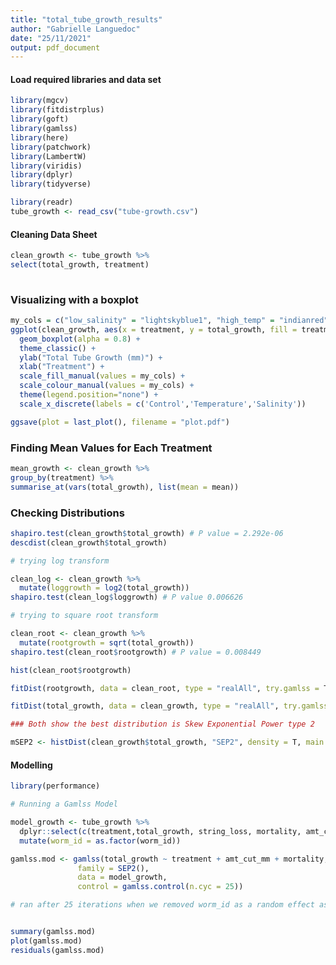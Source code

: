 ```yaml
---
title: "total_tube_growth_results"
author: "Gabrielle Languedoc"
date: "25/11/2021"
output: pdf_document
---
```


#### Load required libraries and data set

```r
library(mgcv)
library(fitdistrplus)
library(goft)
library(gamlss)
library(here)
library(patchwork)
library(LambertW)
library(viridis)
library(dplyr) 
library(tidyverse)

library(readr)
tube_growth <- read_csv("tube-growth.csv")


```

#### Cleaning Data Sheet

```r
clean_growth <- tube_growth %>%
select(total_growth, treatment) 
  
```

### Visualizing with a boxplot
```r

my_cols = c("low_salinity" = "lightskyblue1", "high_temp" = "indianred", "control" = "thistle")
ggplot(clean_growth, aes(x = treatment, y = total_growth, fill = treatment)) +
  geom_boxplot(alpha = 0.8) + 
  theme_classic() +
  ylab("Total Tube Growth (mm)") +
  xlab("Treatment") +
  scale_fill_manual(values = my_cols) +
  scale_colour_manual(values = my_cols) +
  theme(legend.position="none") +
  scale_x_discrete(labels = c('Control','Temperature','Salinity'))

ggsave(plot = last_plot(), filename = "plot.pdf")

```
### Finding Mean Values for Each Treatment

```r
mean_growth <- clean_growth %>%
group_by(treatment) %>%
summarise_at(vars(total_growth), list(mean = mean))
```


### Checking Distributions

```r
shapiro.test(clean_growth$total_growth) # P value = 2.292e-06
descdist(clean_growth$total_growth)

# trying log transform

clean_log <- clean_growth %>%
  mutate(loggrowth = log2(total_growth))
shapiro.test(clean_log$loggrowth) # P value 0.006626

# trying to square root transform

clean_root <- clean_growth %>%
  mutate(rootgrowth = sqrt(total_growth))
shapiro.test(clean_root$rootgrowth) # P value = 0.008449 

hist(clean_root$rootgrowth)

fitDist(rootgrowth, data = clean_root, type = "realAll", try.gamlss = T)

fitDist(total_growth, data = clean_growth, type = "realAll", try.gamlss = T)

### Both show the best distribution is Skew Exponential Power type 2

mSEP2 <- histDist(clean_growth$total_growth, "SEP2", density = T, main = "Skew exp type 2")
```

#### Modelling
```r
library(performance)

# Running a Gamlss Model

model_growth <- tube_growth %>%
  dplyr::select(c(treatment,total_growth, string_loss, mortality, amt_cut_mm, worm_id)) %>%
  mutate(worm_id = as.factor(worm_id))

gamlss.mod <- gamlss(total_growth ~ treatment + amt_cut_mm + mortality,
               family = SEP2(),
               data = model_growth,
               control = gamlss.control(n.cyc = 25))

# ran after 25 iterations when we removed worm_id as a random effect as per Dans advice


summary(gamlss.mod)
plot(gamlss.mod)
residuals(gamlss.mod)


```

